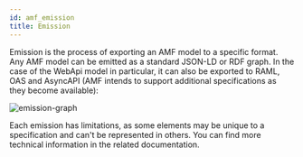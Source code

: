 ```yaml
---
id: amf_emission
title: Emission
---
```


Emission is the process of exporting an AMF model to a specific format.
Any AMF model can be emitted as a standard JSON-LD or RDF graph.
In the case of the WebApi model in particular, it can also be exported to RAML, OAS and AsyncAPI (AMF intends to support additional specifications as they become available):

![emission-graph](../../assets/images/amf/emision-graph.png)

Each emission has limitations, as some elements may be unique to a specification and can't be represented in others.
You can find more technical information in the related documentation.
